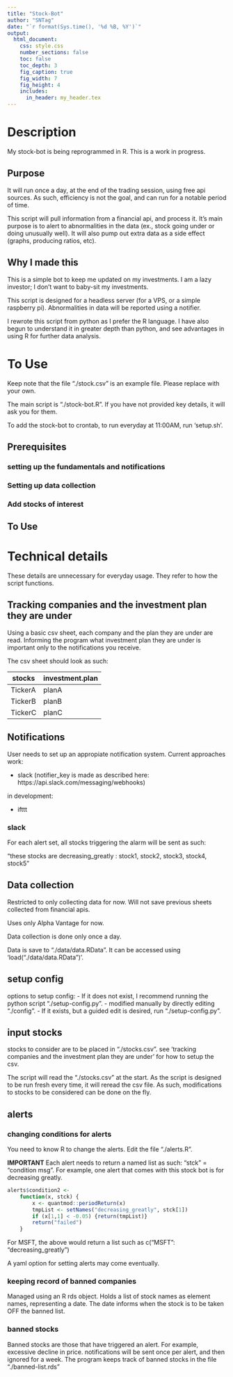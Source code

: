 ```yaml
---
title: "Stock-Bot"
author: "SNTag"
date: "`r format(Sys.time(), '%d %B, %Y')`"
output:
  html_document:
    css: style.css
    number_sections: false
    toc: false
    toc_depth: 3
    fig_caption: true
    fig_width: 7
    fig_height: 4
    includes:
      in_header: my_header.tex
---
```


# Description

My stock-bot is being reprogrammed in R. This is a work in progress.

## Purpose

It will run once a day, at the end of the trading session, using free api sources. As such, efficiency is not the goal, and can run for a notable period of time.

This script will pull information from a financial api, and process it. It's main purpose is to alert to abnormalities in the data (ex., stock going under or doing unusually well). It will also pump out extra data as a side effect (graphs, producing ratios, etc).

## Why I made this

This is a simple bot to keep me updated on my investments. I am a lazy investor; I don't want to baby-sit my investments.

This script is designed for a headless server (for a VPS, or a simple raspberry pi). Abnormalities in data will be reported using a notifier.

I rewrote this script from python as I prefer the R language. I have also begun to understand it in greater depth than python, and see advantages in using R for further data analysis.

# To Use

Keep note that the file "./stock.csv" is an example file. Please replace with your own.

The main script is "./stock-bot.R". If you have not provided key details, it will ask you for them.

To add the stock-bot to crontab, to run everyday at 11:00AM, run 'setup.sh'.

## Prerequisites

### setting up the fundamentals and notifications

### Setting up data collection

### Add stocks of interest

## To Use

# Technical details

These details are unnecessary for everyday usage. They refer to how the script functions.

## Tracking companies and the investment plan they are under

Using a basic csv sheet, each company and the plan they are under are read. Informing the program what investment plan they are under is important only to the notifications you receive.

The csv sheet should look as such:

| stocks  | investment.plan  |
|---|---|
| TickerA  | planA  |
| TickerB  | planB  |
| TickerC  | planC  |

## Notifications

User needs to set up an appropiate notification system. Current approaches work:

- slack (notifier_key is made as described here: https://api.slack.com/messaging/webhooks)

in development:

- ifttt

### slack

For each alert set, all stocks triggering the alarm will be sent as such:

"these stocks are  decreasing_greatly  :  stock1, stock2, stock3, stock4, stock5"

## Data collection

Restricted to only collecting data for now. Will not save previous sheets collected from financial apis.

Uses only Alpha Vantage for now.

Data collection is done only once a day.

Data is save to "./data/data.RData". It can be accessed using 'load("./data/data.RData")'.

## setup config

options to setup config:
- If it does not exist, I recommend running the python script "./setup-config.py".
- modified manually by directly editing "./config".
- If it exists, but a guided edit is desired, run "./setup-config.py".

## input stocks

stocks to consider are to be placed in "./stocks.csv". see 'tracking companies and the investment plan they are under' for how to setup the csv.

The script will read the "./stocks.csv" at the start. As the script is designed to be run fresh every time, it will reread the csv file. As such, modifications to stocks to be considered can be done on the fly.

## alerts

### changing conditions for alerts

You need to know R to change the alerts. Edit the file "./alerts.R".

**IMPORTANT**
Each alert needs to return a named list as such: "stck" = "condition msg". For example, one alert that comes with this stock bot is for decreasing greatly.

```R
alerts$condition2 <-
    function(x, stck) {
        x <- quantmod::periodReturn(x)
        tmpList <- setNames("decreasing_greatly", stck[1])
        if (x[1,1] < -0.05) {return(tmpList)}
        return("failed")
    }
```

For MSFT, the above would return a list such as c("MSFT": "decreasing_greatly")

A yaml option for setting alerts may come eventually.

### keeping record of banned companies

Managed using an R rds object. Holds a list of stock names as element names, representing a date. The date informs when the stock is to be taken OFF the banned list.

### banned stocks

Banned stocks are those that have triggered an alert. For example, excessive decline in price. notifications will be sent once per alert, and then ignored for a week. The program keeps track of banned stocks in the file "./banned-list.rds"
